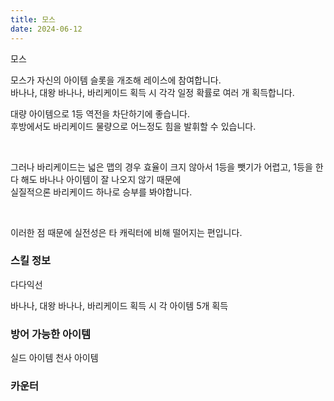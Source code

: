 ```yaml
---
title: 모스
date: 2024-06-12
---
```


<Sprite className="character" backgroundPosition="-1644px -35px">모스</Sprite>

<Bq>모스가 자신의 아이템 슬롯을 개조해 레이스에 참여합니다. <br/>
바나나, 대왕 바나나, 바리케이드 획득 시 각각 일정 확률로 여러 개 획득합니다.</Bq>

대량 아이템으로 1등 역전을 차단하기에 좋습니다. <br/>
후방에서도 바리케이드 물량으로 어느정도 힘을 발휘할 수 있습니다. 

<br/>

그러나 바리케이드는 넓은 맵의 경우 효율이 크지 않아서 1등을 뺏기가 어렵고, 1등을 한다 해도 바나나 아이템이 잘 나오지 않기 때문에 <br/>
실질적으론 바리케이드 하나로 승부를 봐야합니다.

<br/>

이러한 점 때문에 실전성은 타 캐릭터에 비해 떨어지는 편입니다.

### 스킬 정보

<Sprite className="skill" backgroundPosition="-10px -190px">다다익선</Sprite>

<Info diffText="초보자 추천" titleText="다다익선" tagText="액티브"/>

<Bq>바나나, 대왕 바나나, 바리케이드 획득 시 각 아이템 5개 획득</Bq>

<TagList title="발동 확률">
    <Tag name="일반" text1="78%"/>
    <Tag name="고급" text1="80%"/>
    <Tag name="희귀" text1="82%"/>
    <Tag name="영웅" text1="84%"/>
    <Tag name="전설" text1="86%"/>
</TagList>

### 방어 가능한 아이템

<Division className="mdFlex mdCg">
    <Sprite className="item" backgroundPosition="-244px -165px">실드 아이템</Sprite>
    <Sprite className="item" backgroundPosition="-87px -13px">천사 아이템</Sprite>
</Division>

### 카운터

<Division className="mdFlex mdCg">
    <Tag name="레이브" styleClassName="radius"/>
</Division>